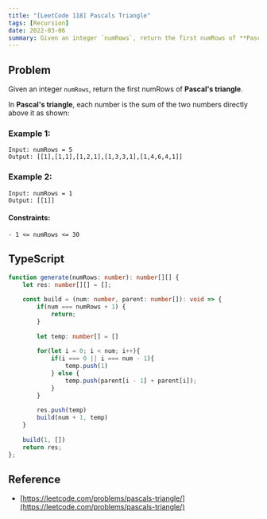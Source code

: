 ```yaml
---
title: "[LeetCode 118] Pascals Triangle"
tags: [Recursion]
date: 2022-03-06
summary: Given an integer `numRows`, return the first numRows of **Pascal's triangle**.
---
```


## Problem

Given an integer `numRows`, return the first numRows of **Pascal's triangle**.

In **Pascal's triangle**, each number is the sum of the two numbers directly above it as shown:

### Example 1:

```
Input: numRows = 5
Output: [[1],[1,1],[1,2,1],[1,3,3,1],[1,4,6,4,1]]
```

### Example 2:

```
Input: numRows = 1
Output: [[1]]
```
 
#### Constraints:

```
- 1 <= numRows <= 30
```

## TypeScript

```typescript
function generate(numRows: number): number[][] {
    let res: number[][] = [];
    
    const build = (num: number, parent: number[]): void => {
        if(num === numRows + 1) {
            return;
        }
        
        let temp: number[] = []
        
        for(let i = 0; i < num; i++){
            if(i === 0 || i === num - 1){
                temp.push(1)
            } else {
                temp.push(parent[i - 1] + parent[i]);    
            }
        }
        
        res.push(temp)
        build(num + 1, temp)
    }
    
    build(1, [])
    return res;
};
```

## Reference

- [https://leetcode.com/problems/pascals-triangle/](https://leetcode.com/problems/pascals-triangle/)
